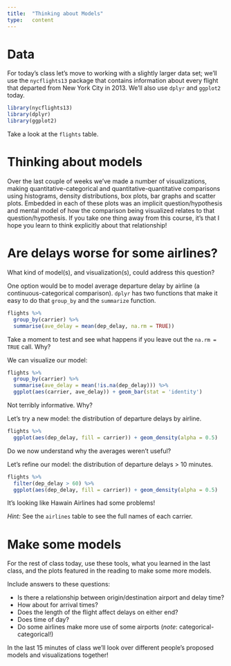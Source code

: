 ```yaml
---
title:  "Thinking about Models"
type:   content
---
```


# Data

For today's class let's move to working with a slightly larger data set; we'll use the `nycflights13` package that contains information about every flight that departed from New York City in 2013.  We'll also use `dplyr` and `ggplot2` today.

```r
library(nycflights13)
library(dplyr)
library(ggplot2)
```

Take a look at the `flights` table.

# Thinking about models

Over the last couple of weeks we've made a number of visualizations, making quantitative-categorical and quantitative-quantitative comparisons using histograms, density distributions, box plots, bar graphs and scatter plots.  Embedded in each of these plots was an implicit question/hypothesis and mental model of how the comparison being visualized relates to that question/hypothesis.  If you take one thing away from this course, it's that I hope you learn to think explicitly about that relationship!

# Are delays worse for some airlines?

What kind of model(s), and visualization(s), could address this question?

One option would be to model average departure delay by airline (a continuous-categorical comparison).  `dplyr` has two functions that make it easy to do that `group_by` and the `summarize` function.

```r
flights %>% 
  group_by(carrier) %>% 
  summarise(ave_delay = mean(dep_delay, na.rm = TRUE))
```

Take a moment to test and see what happens if you leave out the `na.rm = TRUE` call.  Why?

We can visualize our model:

```r
flights %>% 
  group_by(carrier) %>% 
  summarise(ave_delay = mean(!is.na(dep_delay))) %>%
  ggplot(aes(carrier, ave_delay)) + geom_bar(stat = 'identity')
```

Not terribly informative.  Why?

Let's try a new model:  the distribution of departure delays by airline.

```r
flights %>%
  ggplot(aes(dep_delay, fill = carrier)) + geom_density(alpha = 0.5)
```

Do we now understand why the averages weren't useful?

Let's refine our model:  the distribution of departure delays > 10 minutes.

```r
flights %>%
  filter(dep_delay > 60) %>%
  ggplot(aes(dep_delay, fill = carrier)) + geom_density(alpha = 0.5)
```

It's looking like Hawain Airlines had some problems!

*Hint:* See the `airlines` table to see the full names of each carrier.

# Make some models

For the rest of class today, use these tools, what you learned in the last class, and the plots featured in the reading to make some more models.

Include answers to these questions:

* Is there a relationship between origin/destination airport and delay time?
* How about for arrival times?
* Does the length of the flight affect delays on either end?
* Does time of day?
* Do some airlines make more use of some airports (*note*: categorical-categorical!)

In the last 15 minutes of class we'll look over different people's proposed models and visualizations together!
